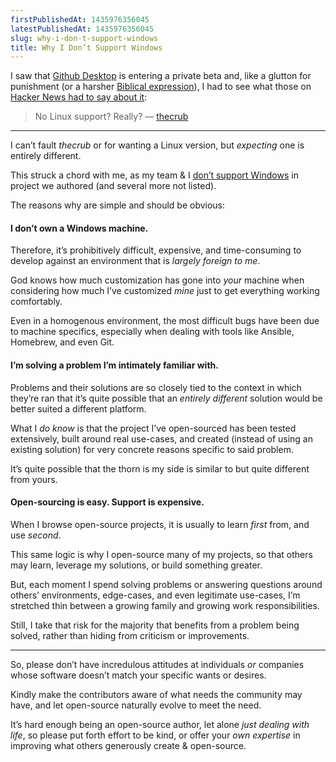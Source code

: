 ```yaml
---
firstPublishedAt: 1435976356045
latestPublishedAt: 1435976356045
slug: why-i-don-t-support-windows
title: Why I Don’t Support Windows
---
```


I saw that [Github Desktop](https://desktop.github.com/) is entering a private beta and, like a glutton for punishment (or a harsher [Biblical expression](https://www.biblegateway.com/passage/?search=Proverbs+26:11)), I had to see what those on [Hacker News had to say about it](https://news.ycombinator.com/item?id=9813793):

> No Linux support? Really? — [thecrub](https://news.ycombinator.com/item?id=9813858)

---

I can’t fault _thecrub_ or for wanting a Linux version, but _expecting_ one is entirely different.

This struck a chord with me, as my team & I [don’t support Windows](https://github.com/genesis/wordpress/issues/138) in project we authored (and several more not listed).

The reasons why are simple and should be obvious:

#### I don’t own a Windows machine.

Therefore, it’s prohibitively difficult, expensive, and time-consuming to develop against an environment that is _largely foreign to me_.

God knows how much customization has gone into _your_ machine when considering how much I’ve customized _mine_ just to get everything working comfortably.

Even in a homogenous environment, the most difficult bugs have been due to machine specifics, especially when dealing with tools like Ansible, Homebrew, and even Git.

#### I’m solving a problem I’m intimately familiar with.

Problems and their solutions are so closely tied to the context in which they’re ran that it’s quite possible that an _entirely different_ solution would be better suited a different platform.

What I _do know_ is that the project I’ve open-sourced has been tested extensively, built around real use-cases, and created (instead of using an existing solution) for very concrete reasons specific to said problem.

It’s quite possible that the thorn is my side is similar to but quite different from yours.

#### Open-sourcing is easy. Support is **expensive**.

When I browse open-source projects, it is usually to learn _first_ from, and use _second_.

This same logic is why I open-source many of my projects, so that others may learn, leverage my solutions, or build something greater.

But, each moment I spend solving problems or answering questions around others’ environments, edge-cases, and even legitimate use-cases, I’m stretched thin between a growing family and growing work responsibilities.

Still, I take that risk for the majority that benefits from a problem being solved, rather than hiding from criticism or improvements.

---

So, please don’t have incredulous attitudes at individuals _or_ companies whose software doesn’t match your specific wants or desires.

Kindly make the contributors aware of what needs the community may have, and let open-source naturally evolve to meet the need.

It’s hard enough being an open-source author, let alone _just dealing with life_, so please put forth effort to be kind, or offer your _own expertise_ in improving what others generously create & open-source.
